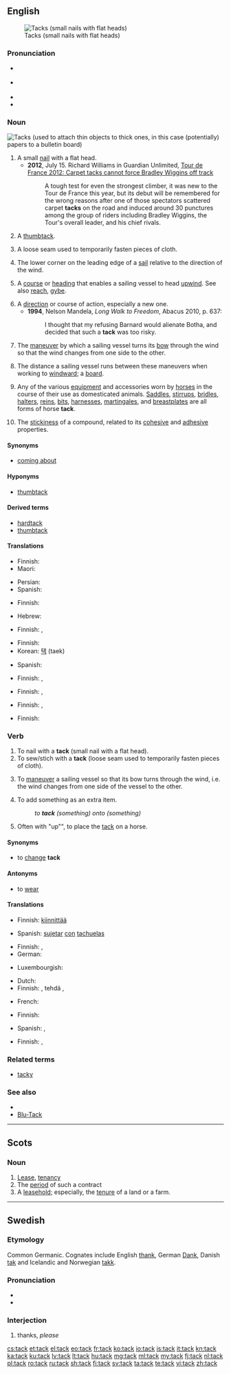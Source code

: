 ==English==
{{wikipedia|dab=tack}}
[[File:Kopspijkers blauw.JPG|thumb|right|Tacks (small nails with flat heads)]]

===Pronunciation===
* {{a|UK}} {{IPA|/tak/}}
* {{a|US}} {{IPA|/tæk/}}
* {{audio|en-us-tack.ogg|Audio (US)}}
* {{rhymes|æk}}

===Noun===
[[File:Bulletinboard4.jpg|thumb|right|Tacks (used to attach thin objects to thick ones, in this case (potentially) papers to a [[bulletin board]])]]
{{en-noun}}

# A small [[nail]] with a flat head.
#* '''2012''', July 15. Richard Williams in Guardian Unlimited, [http://www.guardian.co.uk/sport/2012/jul/15/tour-de-france-2012-bradley-wiggins Tour de France 2012: Carpet tacks cannot force Bradley Wiggins off track]
#*: A tough test for even the strongest climber, it was new to the Tour de France this year, but its debut will be remembered for the wrong reasons after one of those spectators scattered carpet '''tacks''' on the road and induced around 30 punctures among the group of riders including Bradley Wiggins, the Tour's overall leader, and his chief rivals.
# A [[thumbtack]].
# {{sewing}} A loose seam used to temporarily fasten pieces of cloth.
# {{nautical}} The lower corner on the leading edge of a [[sail]] relative to the direction of the wind.
# {{nautical}} A [[course]] or [[heading]] that enables a sailing vessel to head [[upwind]]. See also [[reach]], [[gybe]].
# A [[direction]] or course of action, especially a new one.
#* '''1994''', Nelson Mandela, ''Long Walk to Freedom'', Abacus 2010, p. 637:
#*: I thought that my refusing Barnard would alienate Botha, and decided that such a '''tack''' was too risky.
# {{nautical}} The [[maneuver]] by which a sailing vessel turns its [[bow]] through the wind so that the wind changes from one side to the other.
# {{nautical}} The distance a sailing vessel runs between these maneuvers when working to [[windward]]; a [[board]].
# Any of the various [[equipment]] and accessories worn by [[horse]]s in the course of their use as domesticated animals. [[saddle|Saddles]], [[stirrup]]s, [[bridle]]s, [[halter]]s, [[rein]]s, [[bit]]s, [[harness]]es, [[martingale]]s, and [[breastplate]]s are all forms of horse '''tack'''.
# {{chemistry}} The [[stickiness]] of a compound, related to its [[cohesive]] and [[adhesive]] properties.

====Synonyms====
* {{sense|nautical maneuver}} [[coming about]]

====Hyponyms====
* {{sense|nail-like object for affixing thin things}} [[thumbtack]]

====Derived terms====
* [[hardtack]]
* [[thumbtack]]

====Translations====
{{trans-top|small nail}}
* Finnish: {{t-|fi|nupi}}
* Maori: {{t-|mi|pine|xs=Maori}}
{{trans-mid}}
* Persian: {{t+|fa|میخ|xs=Persian}}
* Spanish: {{t-|es|tachuela|f}}
{{trans-bottom}}

{{trans-see|thumbtack}}

{{trans-top|loose seam}}
* Finnish: {{t-|fi|harsinta}}
{{trans-mid}}
* Hebrew: {{t+|he|מכלב}}
{{trans-bottom}}

{{trans-top|nautical: part of sail}}
* Finnish: {{t-|fi|etukulma}}, {{t-|fi|halssikulma}}
{{trans-mid}}
{{trans-bottom}}

{{trans-top|nautical direction}}
* Finnish: {{t-|fi|luovi}}
* Korean: [[택]] (taek)
{{trans-mid}}
* Spanish: {{t+|es|rumbo|m}}
{{trans-bottom}}

{{trans-top|course of action}}
* Finnish: {{t+|fi|kurssi}}, {{t+|fi|suunta}}
{{trans-mid}}
{{trans-bottom}}

{{trans-top|nautical: maneuver}}
* Finnish: {{t-|fi|vastakäännös}}, {{t+|fi|venda}}
{{trans-mid}}
{{trans-bottom}}

{{trans-see|nautical: distance between these maneuvers|board}}

{{trans-top|any equipment worn by horse}}
* Finnish: {{t-|fi|valjaat}} {{qualifier|draft}}, {{t-|fi|satulointi}} {{qualifier|riding}}
{{trans-mid}}
{{trans-bottom}}

{{trans-top|chemistry: stickiness}}
* Finnish: {{t-|fi|tahmeus}}
{{trans-mid}}
{{trans-bottom}}

===Verb===
{{en-verb}}

# To nail with a '''tack''' (small nail with a flat head).
# To sew/stich with a '''tack''' (loose seam used to temporarily fasten pieces of cloth).
# {{nautical}} To [[maneuver]] a sailing vessel so that its bow turns through the wind, i.e. the wind changes from one side of the vessel to the other.
# To add something as an extra item.
#: ''to '''tack''' (something) onto (something)''
# Often with "up"", to place the [[tack]] on a horse.

====Synonyms====
* {{sense|nautical: to turn the bow through the wind}}  to [[change]] '''tack'''

====Antonyms====
* {{sense|nautical: to turn the stern through the wind}}  to [[wear]]

====Translations====
{{trans-top|to nail with tacks}}
* Finnish: [[kiinnittää]] {{t-|fi|nupi|alt=nupeilla}}
{{trans-mid}}
* Spanish: [[sujetar]] [[con]] [[tachuela|tachuelas]]
{{trans-bottom}}

{{trans-top|to stitch}}
* Finnish: {{t-|fi|harsia}}, {{t-|fi|kursia}}
* German: {{t-|de|heften}}
{{trans-mid}}
* Luxembourgish: {{t-|lb|fooschen}}
{{trans-bottom}}

{{trans-top|nautical: to turn the bow through the wind}}
* Dutch: {{t-|nl|overstag gaan}}
* Finnish: {{t+|fi|tehdä}} {{t-|fi|vastakäännös}}, tehdä {{t+|fi|venda}}, {{t-|fi|vendata}}
{{trans-mid}}
* French: {{t+|fr|louvoyer}}
{{trans-bottom}}

{{trans-top|to add onto, to tack one thing onto another}}
* Finnish: {{t+|fi|liittää}} {{t-|fi|kylkiäinen|kylkiäiseksi}}
{{trans-mid}}
* Spanish: {{t+|es|agregar}}, {{t+|es|añadir}}
{{trans-bottom}}

{{trans-top|to tack up a horse}}
* Finnish: {{t-|fi|valjastaa}} {{qualifier|for draft animal}}, {{t+|fi|satuloida}} {{qualifier|for riding}}
{{trans-mid}}
{{trans-bottom}}

===Related terms===
* [[tacky]]

===See also===
* {{pedia|Tack (disambiguation)}}
* [[Blu-Tack]]

----

==Scots==

===Noun===
{{sco-noun}}

# [[Lease]], [[tenancy]]
# The [[period]] of such a contract
# A [[leasehold]]; especially, the [[tenure]] of a land or a farm.

----

==Swedish==

===Etymology===
Common Germanic. Cognates include English [[thank]], German [[Dank]], Danish [[tak]] and Icelandic and Norwegian [[takk]].

===Pronunciation===
* {{IPA|/tak/|lang=sv}}
* {{audio|Sv-tack.ogg|audio}}

===Interjection===
{{head|sv|interjection}}

# thanks, ''please''

[[cs:tack]]
[[et:tack]]
[[el:tack]]
[[eo:tack]]
[[fr:tack]]
[[ko:tack]]
[[io:tack]]
[[is:tack]]
[[it:tack]]
[[kn:tack]]
[[ka:tack]]
[[ku:tack]]
[[lv:tack]]
[[lt:tack]]
[[hu:tack]]
[[mg:tack]]
[[ml:tack]]
[[my:tack]]
[[fj:tack]]
[[nl:tack]]
[[pl:tack]]
[[ro:tack]]
[[ru:tack]]
[[sh:tack]]
[[fi:tack]]
[[sv:tack]]
[[ta:tack]]
[[te:tack]]
[[vi:tack]]
[[zh:tack]]